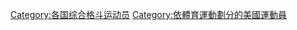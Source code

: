 {{Commons category|Mixed martial artists from the United States}}

[[Category:各国综合格斗运动员|Category:各国综合格斗运动员]]
[[Category:依體育運動劃分的美國運動員|Category:依體育運動劃分的美國運動員]]